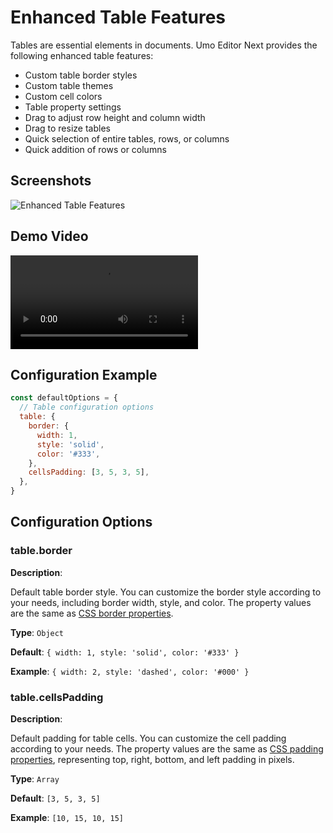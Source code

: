 # Enhanced Table Features

Tables are essential elements in documents. Umo Editor Next provides the following enhanced table features:

- Custom table border styles
- Custom table themes
- Custom cell colors
- Table property settings
- Drag to adjust row height and column width
- Drag to resize tables
- Quick selection of entire tables, rows, or columns
- Quick addition of rows or columns

## Screenshots

![Enhanced Table Features](https://s2.umodoc.com/demos/table-en.png)

## Demo Video

<video src="https://s1.umodoc.com/videos/table.mp4" controls="true"></video>

## Configuration Example

```js
const defaultOptions = {
  // Table configuration options
  table: {
    border: {
      width: 1,
      style: 'solid',
      color: '#333',
    },
    cellsPadding: [3, 5, 3, 5],
  },
}
```

## Configuration Options

### table.border

**Description**:

Default table border style. You can customize the border style according to your needs, including border width, style, and color. The property values are the same as [CSS border properties](https://developer.mozilla.org/en-US/docs/Web/CSS/border).

**Type**: `Object`

**Default**: `{ width: 1, style: 'solid', color: '#333' }`

**Example**: `{ width: 2, style: 'dashed', color: '#000' }`

### table.cellsPadding

**Description**:

Default padding for table cells. You can customize the cell padding according to your needs. The property values are the same as [CSS padding properties](https://developer.mozilla.org/en-US/docs/Web/CSS/padding), representing top, right, bottom, and left padding in pixels.

**Type**: `Array`

**Default**: `[3, 5, 3, 5]`

**Example**: `[10, 15, 10, 15]`
